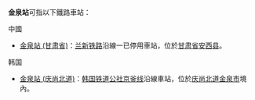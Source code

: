 '''金泉站'''可指以下鐵路車站：

;中國
* [[金泉站_(甘肃省)|金泉站 (甘肃省)]]：[[兰新铁路|兰新铁路]]沿線一已停用車站，位於[[甘肃省|甘肃省]][[安西县|安西县]]。
;韩国
* [[金泉站_(庆尚北道)|金泉站 (庆尚北道)]]：[[韩国铁道公社|韩国铁道公社]][[京釜线|京釜线]]沿線車站，位於[[庆尚北道|庆尚北道]][[金泉市|金泉市]]境內。

{{disambig|Cat=三字車站名消歧義}}